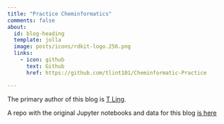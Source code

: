 ```yaml
---
title: "Practice Cheminformatics"
comments: false
about:
  id: blog-heading
  template: jolla
  image: posts/icons/rdkit-logo.256.png
  links:
    - icon: github
      text: Github
      href: https://github.com/tlint101/Cheminformatic-Practice

---
```


:::{#blog-heading}

The primary author of this blog is [T Ling](https://github.com/tlint101).

A repo with the original Jupyter notebooks and data for this blog [is here](https://github.com/tlint101/Cheminformatic-Practice)

:::
